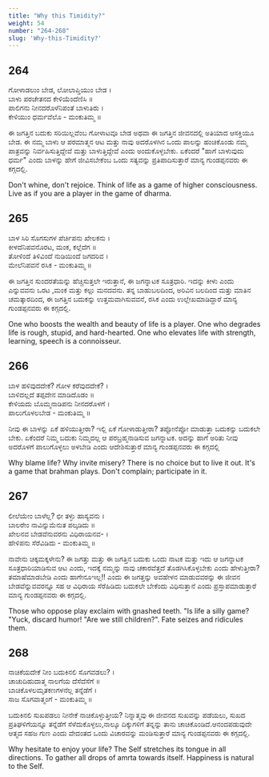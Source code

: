```yaml
---
title: "Why this Timidity?"
weight: 54
number: "264-268"
slug: 'Why-this-Timidity?'
---
```


## 264
ಗೋಳಾಡಲುಂ ಬೇಡ, ಲೋಲಾಪ್ತಿಯುಂ ಬೇಡ ।  
ಬಾಳು ಪರಚೇತನದ ಕೇಳಿಯೆಂದೆಣಿಸಿ ॥  
ಪಾಲಿಗನು ನೀನದರೊಳೆನಿಪಂತೆ ಬಾಳುತಿರು  ।  
ಕೇಳಿಯುಂ ಧರ್ಮವೆಲೊ - ಮಂಕುತಿಮ್ಮ ॥

ಈ ಜಗತ್ತಿನ ಬದುಕು ಸರಿಯಿಲ್ಲವೆಂಬ ಗೋಳಾಟವೂ ಬೇಡ ಅಥವಾ ಈ ಜಗತ್ತಿನ ಜೀವನದಲ್ಲಿ ಅತಿಯಾದ ಆಸಕ್ತಿಯೂ ಬೇಡ. ಈ ನಮ್ಮ ಬಾಳು ಆ ಪರಮಾತ್ಮನ ಆಟ ಮತ್ತು ನಾವು ಅದರೊಳಗಿನ ಒಂದು ಪಾಲನ್ನು ಹಂಚಿಕೊಂಡು ನಮ್ಮ ಪಾತ್ರವನ್ನು ನಿರ್ವಹಿಸುತ್ತಿದ್ದೇವೆ ಮತ್ತು ಬಾಳುತ್ತಿದ್ದೇವೆ ಎಂದು ಅಂದುಕೊಳ್ಳಬೇಕು. ಏಕೆಂದರೆ "ಹಾಗೆ ಬಾಳುವುದು ಧರ್ಮ" ಎಂದು ಬಾಳನ್ನು ಹೇಗೆ ಜೀವಿಸಬೇಕೆಂಬ ಒಂದು ಸತ್ಯವನ್ನು ಪ್ರತಿಪಾದಿಸುತ್ತಾರೆ ಮಾನ್ಯ ಗುಂಡಪ್ಪನವರು ಈ ಕಗ್ಗದಲ್ಲಿ.

Don't whine, don't rejoice. Think of life as a game of higher consciousness. Live as if you are a player in the game of dharma.

## 265
ಬಾಳ ಸಿರಿ ಸೊಗಸುಗಳ ಪೆರ್ಚಿಪನು ಖೇಲಕನು ।  
ಕೀಳದೆನಿಪವನೊರಟ, ಮಂಕ, ಕಲ್ಲೆದೆಗ ॥  
ತೋಳಿಂದೆ ತಿಳಿವಿಂದೆ ನುಡಿಯಿಂದೆ ಜಗದರಿವ ।  
ಮೇಲೆನಿಪವನೆ ರಸಿಕ -  ಮಂಕುತಿಮ್ಮ ॥

ಈ ಜಗತ್ತಿನ ಸುಂದರತೆಯನ್ನು ಹೆಚ್ಚಿಸುತ್ತಲೇ ಇರುತ್ತಾನೆ, ಈ ಜಗನ್ನಾಟಕ ಸೂತ್ರಧಾರಿ. ಇದನ್ನು ಕೀಳು ಎಂದು ಎನ್ನುವವನು ಒರಟ ,ಮಂಕ ಮತ್ತು ಕಲ್ಲು ಮನದವನು. ತನ್ನ ಬಾಹುಬಲದಿಂದ, ಅರಿವಿನ ಬಲದಿಂದ ಮತ್ತು ಮಾತಿನ ಚಮತ್ಕಾರದಿಂದ, ಈ ಜಗತ್ತಿನ ಬದುಕನ್ನು ಉತ್ತಮವಾಗಿಸುವವನೆ, ರಸಿಕ ಎಂದು ಉಲ್ಲೇಖಮಾಡಿದ್ದಾರೆ ಮಾನ್ಯ ಗುಂಡಪ್ಪನವರು ಈ ಕಗ್ಗದಲ್ಲಿ.

One who boosts the wealth and beauty of life is a player. One who degrades life is rough, stupid, and hard-hearted. One who elevates life with strength, learning, speech is a connoisseur.

## 266
ಬಾಳ ಹಳಿವುದದೇಕೆ? ಗೋಳ ಕರೆವುದದೇಕೆ? ।  
ಬಾಳಿದಲ್ಲದೆ ತಪ್ಪದೇನ ಮಾಡಿದೊಡಂ ॥  
ಕೇಳಿಯದು ಬೊಮ್ಮನಾಡಿಪನು ನೀನದರೊಳಗೆ ।  
ಪಾಲುಗೊಳಲಬೇಡ -  ಮಂಕುತಿಮ್ಮ  ॥

ನೀವು ಈ ಬಾಳನ್ನು ಏಕೆ ಹಳಿಯುತ್ತೀರಾ? ಇಲ್ಲಿ ಏಕೆ ಗೋಳಾಡುತ್ತೀರಾ? ತಪ್ಪೋನೆಪ್ಪೋ ಮಾಡುತ್ತಾ ಬದುಕನ್ನು ಬದುಕಲೇ ಬೇಕು. ಏಕೆಂದರೆ ನಿಮ್ಮ ಬದುಕು ನಿಮ್ಮದಲ್ಲ ಆ ಪರಬ್ರಹ್ಮನಾಡಿಸುವ ಜಗನ್ನಾಟಕ. ಅದನ್ನು ಹಾಗೆ ಅರಿತು ನೀವು ಅದರೊಳಗೆ ಪಾಲುಗೊಳ್ಳಲು ಅಳಬೇಡಿ ಎಂದು ಆದೇಶಿಸುತ್ತಾರೆ ಮಾನ್ಯ ಗುಂಡಪ್ಪನವರು ಈ ಕಗ್ಗದಲ್ಲಿ

Why blame life? Why invite misery? There is no choice but to live it out. It's a game that brahman plays. Don't complain; participate in it.

## 267
ಲೀಲೆಯೇಂ ಬಾಳೆಲ್ಲ?  ಛೀ ತಳ್ಳು ಹಾಸ್ಯವನು ।  
ಬಾಲರೇಂ ನಾವಿನ್ನುಮೆನುತ ಪಲ್ಕಡಿದು ॥  
ಖೇಲನವ ಬೇಡವೆನುವರನು ವಿಧಿರಾಯನವ- ।  
ಹೇಳಿಪನು ಸೆರೆವಿಡಿದು -  ಮಂಕುತಿಮ್ಮ  ॥

ನಾವೇನು ಚಿಕ್ಕಮಕ್ಕಳೇನು? ಈ ಜಗತ್ತು ಮತ್ತು ಈ ಜಗತ್ತಿನ ಬದುಕು ಒಂದು ನಾಟಕ ಮತ್ತು ಇದು ಆ ಜಗನ್ನಾಟಕ ಸೂತ್ರಧಾರಿಯಾಡಿಸುವ ಆಟ ಎಂದು, ಇದಕ್ಕೆ ನಮ್ಮನ್ನು ನಾವು ಚಕಾರವೆತ್ತದೆ ತೊಡಗಿಸಿಕೊಳ್ಳಬೇಕು ಎಂದು ಹೇಳುತ್ತೀರಾ? ತಮಾಷೆಮಾಡಬೇಡಿ ಎಂದು ಹಾಗೇನೂಇಲ್ಲ!! ಎಂದು ಈ ಜಗತ್ತನ್ನು ಅವಹೇಳನ ಮಾಡುವವರನ್ನು ಈ ಜೀವನ ಬೇಡವೆನ್ನುವವರನ್ನೂ ಸಹ ಆ ವಿಧಿರಾಯ ಸೆರೆಹಿಡಿದು ಬದುಕಲೇ ಬೇಕೆಂದು ವಿಧಿಸುತ್ತಾನೆ ಎಂದು ಪ್ರಸ್ತಾಪಮಾಡುತ್ತಾರೆ ಮಾನ್ಯ ಗುಂಡಪ್ಪನವರು ಈ ಕಗ್ಗದಲ್ಲಿ.

Those who oppose play exclaim with gnashed teeth. "Is life a silly game? "Yuck, discard humor! "Are we still children?". Fate seizes and ridicules them.

## 268
ನಾಚಿಕೆಯದೇಕೆ ನೀಂ ಬದುಕಿನಲಿ ಸೊಗವಡಲು? ।  
ಚಾಚುದಿಹುದಾತ್ಮ ನಾಲಗೆಯ ದೆಸೆದೆಸೆಗೆ ॥  
ಬಾಚಿಕೊಳಲಮೃತಕಣಗಳನೆಲ್ಲ ತನ್ನೆಡೆಗೆ ।  
ಸಾಜ ಸೊಗವಾತ್ಮಂಗೆ -  ಮಂಕುತಿಮ್ಮ  ॥

ಬದುಕಿನಲಿ ಸುಖಪಡಲು ನೀನೇಕೆ ನಾಚಿಕೊಳ್ಳುತ್ತೀಯ? ನಿನ್ನಾತ್ಮವು ಈ ಜೀವನದ ಸುಖವನ್ನು ಪಡೆಯಲು, ಸುಖದ ಪ್ರತಿಘಳಿಗೆಯನ್ನೂ ತನ್ನೆಡೆಗೆ ಸೆಳೆದುಕೊಳ್ಳಲು,ನಾಲ್ಕೂ ದಿಕ್ಕುಗಳಿಗೆ ತನ್ನನ್ನು ತಾನು ಚಾಚಿಕೊಂಡಿದೆ.ಆನಂದಪಡುವುದೇ ಆತ್ಮದ ಸಹಜ ಗುಣ ಎಂದು ವೇದಂತದ ಒಂದು ವಿಚಾರವನ್ನು ಮಂಡಿಸುತ್ತಾರೆ ಮಾನ್ಯ ಗುಂಡಪ್ಪನವರು ಈ ಕಗ್ಗದಲ್ಲಿ.

Why hesitate to enjoy your life? The Self stretches its tongue in all directions. To gather all drops of amrta towards itself. Happiness is natural to the Self.